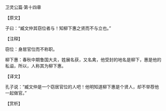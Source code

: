

卫灵公篇·第十四章

【原文】

子曰：“臧文仲其窃位者与！知柳下惠之贤而不与立也。”

【注释】

窃位：身居官位而不称职。

柳下惠：春秋中期鲁国大夫，姓展名获，又名禽，他受封的地名是柳下，惠是他的私谥，所以，人称其为柳下惠。

【译文】

孔子说：“臧文仲是一个窃居官位的人吧！他明知道柳下惠是个贤人，却不举荐他一起做官。”

【赏析】


